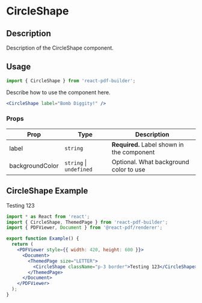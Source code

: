 

<Meta title="Documentation/Components/Shapes/CircleShape" />

<h1>CircleShape</h1>

## Description

Description of the CircleShape component.

## Usage

```jsx
import { CircleShape } from 'react-pdf-builder';
```

Describe how to use the component here.

```jsx
<CircleShape label="Bomb Diggity!" />
```

### Props

| Prop            | Type                        | Description                                |
| --------------- | --------------------------- | ------------------------------------------ |
| label           | `string`                    | **Required.** Label shown in the component |
| backgroundColor | `string` &#124; `undefined` | Optional. What background color to use     |

## CircleShape Example

<DocsPDF>
  <CircleShape className="p-3 border">Testing 123</CircleShape>
</DocsPDF>

```jsx
import * as React from 'react';
import { CircleShape, ThemedPage } from 'react-pdf-builder';
import { PDFViewer, Document } from '@react-pdf/renderer';

export function Example() {
  return (
    <PDFViewer style={{ width: 420, height: 600 }}>
      <Document>
        <ThemedPage size="LETTER">
          <CircleShape className="p-3 border">Testing 123</CircleShape>
        </ThemedPage>
      </Document>
    </PDFViewer>
  );
}
```
